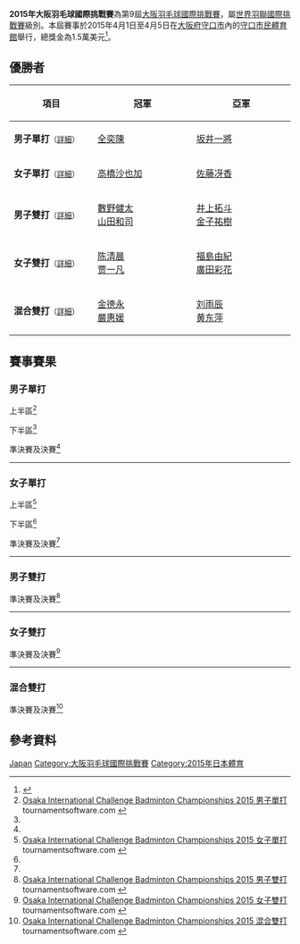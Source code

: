 {{noteTA|G1=Badminton}}
{{infobox badminton event
|name           = 2015年大阪羽毛球國際挑戰賽
|image          = 
|size           = 
|caption        =
|dates          = 2015年4月1日－4月5日
|number_edition = 第9屆
|level          = 4A
|prize_money    = 1.5萬美元
|location       = {{JPN}}[[大阪府|大阪府]][[守口市|守口市]]
|venue          = [[守口市民體育館|守口市民體育館]]
|previous       = 2014年大阪羽毛球國際挑戰賽 
|next           = 2017年大阪羽毛球國際挑戰賽
}}
'''2015年大阪羽毛球國際挑戰賽'''為第9屆[[大阪羽毛球國際挑戰賽|大阪羽毛球國際挑戰賽]]，屬[[世界羽聯國際挑戰賽|世界羽聯國際挑戰賽]]級別。本屆賽事於2015年4月1日至4月5日在[[大阪府|大阪府]][[守口市|守口市]]內的[[守口市民體育館|守口市民體育館]]舉行，總獎金為1.5萬美元<ref>{{cite web|title=YONEX OSAKA INTERNATIONAL CHALLENGE BADMINTON CHAMPIONSHIPS 2015|url=http://www.bwfbadminton.org/file.aspx?id=615924&dl=1|access-date=2015-04-03|archive-date=2015-09-23|archive-url=https://web.archive.org/web/20150923221409/http://www.bwfbadminton.org/file.aspx?id=615924&dl=1}}{{ja}}</ref>。

== 優勝者 ==
{| class=wikitable style="font-size:small"
!width="200"|項目
!width="250"|冠軍
!width="250"|亞軍
|-
|'''男子單打'''<small>（[[#男子單打|詳細]]）</small>
|{{flagicon|KOR}} [[全奕陳|全奕陳]]
|{{flagicon|JPN}} [[坂井一將|坂井一將]]
|-
|'''女子單打'''<small>（[[#女子單打|詳細]]）</small>
|{{flagicon|JPN}} [[高橋沙也加|高橋沙也加]]
|{{flagicon|JPN}} [[佐藤冴香|佐藤冴香]]
|-
|'''男子雙打'''<small>（[[#男子雙打|詳細]]）</small>
|{{flagicon|JPN}} [[數野健太|數野健太]]<br/>{{flagicon|JPN}} [[山田和司|山田和司]]
|{{flagicon|JPN}} [[井上拓斗|井上拓斗]]<br/>{{flagicon|JPN}} [[金子祐樹|金子祐樹]]
|-
|'''女子雙打'''<small>（[[#女子雙打|詳細]]）</small>
|{{flagicon|CHN}} [[陈清晨|陈清晨]]<br/>{{flagicon|CHN}} [[贾一凡|贾一凡]]
|{{flagicon|JPN}} [[福島由紀|福島由紀]]<br/>{{flagicon|JPN}} [[廣田彩花|廣田彩花]]
|-
|'''混合雙打'''<small>（[[#混合雙打|詳細]]）</small>
|{{flagicon|KOR}} [[金德永|金德永]]<br/>{{flagicon|KOR}} [[嚴惠媛|嚴惠媛]]
|{{flagicon|CHN}} [[刘雨辰_(羽毛球运动员)|刘雨辰]]<br/>{{flagicon|CHN}} [[黄东萍|黄东萍]]
|}

== 賽事賽果 ==
=== 男子單打 ===
;上半區<ref name="MS">[https://bwf.tournamentsoftware.com/sport/draw.aspx?id=2387D322-3491-4380-B02E-42BC87A4F743&draw=1 Osaka International Challenge Badminton Championships 2015 男子單打] tournamentsoftware.com {{en}}</ref>
{{16TeamBracket-Compact-Tennis3
| RD1-seed01=1
| RD1-team01='''{{flagicon|JPN}} [[武下利一|武下利一]]
| RD1-score01-1='''21
| RD1-score01-2='''21
| RD1-score01-3=
| RD1-seed02=
| RD1-team02={{flagicon|CAN}} [[Timothy_Chiu|Timothy Chiu]]
| RD1-score02-1=6
| RD1-score02-2=7
| RD1-score02-3=

| RD1-seed03=
| RD1-team03='''{{flagicon|MAS}} [[林志咏|林志咏]]
| RD1-score03-1='''21
| RD1-score03-2=18
| RD1-score03-3='''21
| RD1-seed04=Q1
| RD1-team04={{flagicon|JPN}} [[渡邊航貴|渡邊航貴]]
| RD1-score04-1=18
| RD1-score04-2='''21
| RD1-score04-3=18

| RD1-seed05=6
| RD1-team05='''{{flagicon|KOR}} [[全奕陳|全奕陳]]
| RD1-score05-1='''21
| RD1-score05-2='''21
| RD1-score05-3=
| RD1-seed06=
| RD1-team06={{flagicon|MAS}} [[詹俊為|詹俊為]]
| RD1-score06-1=16
| RD1-score06-2=18
| RD1-score06-3=

| RD1-seed07=Q6
| RD1-team07='''{{flagicon|CHN}} [[孙飞翔|孙飞翔]]
| RD1-score07-1='''21
| RD1-score07-2=18
| RD1-score07-3='''22
| RD1-seed08=
| RD1-team08={{flagicon|INA}} [[安东尼·金廷|安东尼·金廷]]
| RD1-score08-1=15
| RD1-score08-2='''21
| RD1-score08-3=20

| RD1-seed09=PFQ
| RD1-team09='''{{flagicon|JPN}} [[常山幹太|常山幹太]]
| RD1-score09-1=14
| RD1-score09-2='''23
| RD1-score09-3='''21
| RD1-seed10=
| RD1-team10={{nowrap|{{flagicon|INA}} [[里扬托·苏巴吉亚|里扬托·苏巴吉亚]]}}
| RD1-score10-1='''21
| RD1-score10-2=21
| RD1-score10-3=14

| RD1-seed11=Q2
| RD1-team11='''{{flagicon|CHN}} [[朱思远|朱思远]]
| RD1-score11-1='''21
| RD1-score11-2='''21
| RD1-score11-3=
| RD1-seed12=
| RD1-team12={{flagicon|JPN}} [[下農走|下農走]]
| RD1-score12-1=13
| RD1-score12-2=13
| RD1-score12-3=

| RD1-seed13=8
| RD1-team13='''{{flagicon|TPE}} [[林祐賢|林祐賢]]
| RD1-score13-1='''21
| RD1-score13-2='''21
| RD1-score13-3=
| RD1-seed14=
| RD1-team14={{flagicon|RUS}} [[谢尔盖·塞朗|谢尔盖·塞朗]]
| RD1-score14-1=18
| RD1-score14-2=7
| RD1-score14-3=

| RD1-seed15=
| RD1-team15={{flagicon|KOR}} [[許侊熙|許侊熙]]
| RD1-score15-1='''21
| RD1-score15-2=17
| RD1-score15-3=19
| RD1-seed16=Q4
| RD1-team16='''{{flagicon|CHN}} [[叶炳宏|叶炳宏]]
| RD1-score16-1=18
| RD1-score16-2='''21
| RD1-score16-3='''21

| RD2-seed01=1
| RD2-team01='''{{nowrap|{{flagicon|JPN}} [[武下利一|武下利一]]}}
| RD2-score01-1=17
| RD2-score01-2='''21
| RD2-score01-3='''21
| RD2-seed02=
| RD2-team02={{flagicon|MAS}} [[林志咏|林志咏]]
| RD2-score02-1='''21
| RD2-score02-2=13
| RD2-score02-3=5

| RD2-seed03=6
| RD2-team03='''{{flagicon|KOR}} [[全奕陳|全奕陳]]
| RD2-score03-1='''21
| RD2-score03-2='''21
| RD2-score03-3=
| RD2-seed04=Q6
| RD2-team04={{flagicon|CHN}} [[孙飞翔|孙飞翔]]
| RD2-score04-1=14
| RD2-score04-2=16
| RD2-score04-3=

| RD2-seed05=PFQ
| RD2-team05={{flagicon|JPN}} [[常山幹太|常山幹太]]
| RD2-score05-1=21
| RD2-score05-2=13
| RD2-score05-3=
| RD2-seed06=Q2
| RD2-team06='''{{flagicon|CHN}} [[朱思远|朱思远]]
| RD2-score06-1='''21
| RD2-score06-2='''21
| RD2-score06-3=

| RD2-seed07=8
| RD2-team07={{flagicon|TPE}} [[林祐賢|林祐賢]]
| RD2-score07-1=20
| RD2-score07-2=12
| RD2-score07-3=
| RD2-seed08=Q4
| RD2-team08='''{{flagicon|CHN}} [[叶炳宏|叶炳宏]]
| RD2-score08-1='''22
| RD2-score08-2='''21
| RD2-score08-3=

| RD3-seed01=1
| RD3-team01={{nowrap|{{flagicon|JPN}} [[武下利一|武下利一]]}}
| RD3-score01-1=16
| RD3-score01-2=14
| RD3-score01-3=
| RD3-seed02=6
| RD3-team02='''{{flagicon|KOR}} [[全奕陳|全奕陳]]
| RD3-score02-1='''21
| RD3-score02-2='''21
| RD3-score02-3=

| RD3-seed03=Q2
| RD3-team03={{flagicon|CHN}} [[朱思远|朱思远]]
| RD3-score03-1=10
| RD3-score03-2='''21
| RD3-score03-3=7
| RD3-seed04=Q4
| RD3-team04='''{{flagicon|CHN}} [[叶炳宏|叶炳宏]]
| RD3-score04-1='''21
| RD3-score04-2=17
| RD3-score04-3='''21

| RD4-seed01=6
| RD4-team01='''{{nowrap|{{flagicon|KOR}} [[全奕陳|全奕陳]]}}
| RD4-score01-1='''21
| RD4-score01-2='''21
| RD4-score01-3=
| RD4-seed02=Q4
| RD4-team02={{flagicon|CHN}} [[叶炳宏|叶炳宏]]
| RD4-score02-1=12
| RD4-score02-2=18
| RD4-score02-3=
}}
;下半區<ref name="MS"/>
{{16TeamBracket-Compact-Tennis3
| RD1-seed01=Q5
| RD1-team01={{flagicon|THA}} [[坎塔瓦特·利拉威布|坎塔瓦特·利拉威布]]
| RD1-score01-1='''21
| RD1-score01-2=20
| RD1-score01-3=14
| RD1-seed02=
| RD1-team02='''{{flagicon|KOR}} [[金東勳|金東勳]]
| RD1-score02-1=15
| RD1-score02-2='''22
| RD1-score02-3='''21

| RD1-seed03=
| RD1-team03='''{{flagicon|JPN}} [[西本拳太|西本拳太]]
| RD1-score03-1='''21
| RD1-score03-2='''21
| RD1-score03-3=
| RD1-seed04=5
| RD1-team04={{flagicon|MAS}} [[陈健铭|陈健铭]]
| RD1-score04-1=17
| RD1-score04-2=7
| RD1-score04-3=

| RD1-seed05=Q7
| RD1-team05='''{{flagicon|CHN}} [[林贵埔|林贵埔]]
| RD1-score05-1='''21
| RD1-score05-2='''21
| RD1-score05-3=
| RD1-seed06=
| RD1-team06={{flagicon|RUS}} [[丹尼斯·格拉切夫|丹尼斯·格拉切夫]]
| RD1-score06-1=15
| RD1-score06-2=13
| RD1-score06-3=

| RD1-seed07=
| RD1-team07='''{{flagicon|MAS}} [[蘇德智|蘇德智]]
| RD1-score07-1='''21
| RD1-score07-2='''22
| RD1-score07-3=
| RD1-seed08=4
| RD1-team08={{flagicon|HKG}} [[陳仁傑|陳仁傑]]
| RD1-score08-1=19
| RD1-score08-2=20
| RD1-score08-3=

| RD1-seed09=
| RD1-team09={{flagicon|TPE}} [[郭柏呈|郭柏呈]]
| RD1-score09-1='''21
| RD1-score09-2=19
| RD1-score09-3=16
| RD1-seed10=Q8
| RD1-team10='''{{flagicon|JPN}} [[和田周|和田周]]
| RD1-score10-1=12
| RD1-score10-2='''21
| RD1-score10-3='''21

| RD1-seed11=
| RD1-team11={{flagicon|MAS}} [[張育漢|張育漢]]
| RD1-score11-1=7
| RD1-score11-2=10
| RD1-score11-3=
| RD1-seed12=7
| RD1-team12='''{{flagicon|INA}} [[菲尔曼·阿卜杜勒·科利克|菲尔曼·阿卜杜勒·科利克]]
| RD1-score12-1='''21
| RD1-score12-2='''21
| RD1-score12-3=

| RD1-seed13=
| RD1-team13={{flagicon|MAS}} [[Ai_Wei_Jian|Ai Wei Jian]]
| RD1-score13-1=7
| RD1-score13-2=13
| RD1-score13-3=
| RD1-seed14=
| RD1-team14='''{{flagicon|KOR}} [[李洪濟|李洪濟]]
| RD1-score14-1='''21
| RD1-score14-2='''21
| RD1-score14-3=

| RD1-seed15=Q3
| RD1-team15={{nowrap|{{flagicon|INA}} [[穆罕默德·巴尤·庞吉斯图|穆罕默德·巴尤·庞吉斯图]]}}
| RD1-score15-1=14
| RD1-score15-2=18
| RD1-score15-3=
| RD1-seed16=2
| RD1-team16='''{{flagicon|JPN}} [[坂井一將|坂井一將]]
| RD1-score16-1='''21
| RD1-score16-2='''21
| RD1-score16-3=

| RD2-seed01=
| RD2-team01={{flagicon|KOR}} [[金東勳|金東勳]]
| RD2-score01-1=10
| RD2-score01-2=14
| RD2-score01-3=
| RD2-seed02=
| RD2-team02='''{{flagicon|JPN}} [[西本拳太|西本拳太]]
| RD2-score02-1='''21
| RD2-score02-2='''21
| RD2-score02-3=

| RD2-seed03=Q7
| RD2-team03='''{{flagicon|CHN}} [[林贵埔|林贵埔]]
| RD2-score03-1='''21
| RD2-score03-2='''21
| RD2-score03-3=
| RD2-seed04=
| RD2-team04={{flagicon|MAS}} [[蘇德智|蘇德智]]
| RD2-score04-1=13
| RD2-score04-2=17
| RD2-score04-3=

| RD2-seed05=Q8
| RD2-team05={{flagicon|JPN}} [[和田周|和田周]]
| RD2-score05-1=14
| RD2-score05-2=5
| RD2-score05-3=
| RD2-seed06=7
| RD2-team06='''{{nowrap|{{flagicon|INA}} [[菲尔曼·阿卜杜勒·科利克|菲尔曼·阿卜杜勒·科利克]]}}
| RD2-score06-1='''21
| RD2-score06-2='''21
| RD2-score06-3=

| RD2-seed07=
| RD2-team07={{flagicon|KOR}} [[李洪濟|李洪濟]]
| RD2-score07-1=14
| RD2-score07-2=11
| RD2-score07-3=
| RD2-seed08=2
| RD2-team08='''{{flagicon|JPN}} [[坂井一將|坂井一將]]
| RD2-score08-1='''21
| RD2-score08-2='''21
| RD2-score08-3=

| RD3-seed01=
| RD3-team01='''{{flagicon|JPN}} [[西本拳太|西本拳太]]
| RD3-score01-1='''21
| RD3-score01-2='''21
| RD3-score01-3=
| RD3-seed02=Q7
| RD3-team02={{flagicon|CHN}} [[林贵埔|林贵埔]]
| RD3-score02-1=15
| RD3-score02-2=15
| RD3-score02-3=

| RD3-seed03=7
| RD3-team03={{nowrap|{{flagicon|INA}} [[菲尔曼·阿卜杜勒·科利克|菲尔曼·阿卜杜勒·科利克]]}}
| RD3-score03-1=10
| RD3-score03-2=6
| RD3-score03-3=
| RD3-seed04=2
| RD3-team04='''{{flagicon|JPN}} [[坂井一將|坂井一將]]
| RD3-score04-1='''21
| RD3-score04-2='''21
| RD3-score04-3=

| RD4-seed01=
| RD4-team01={{flagicon|JPN}} [[西本拳太|西本拳太]]
| RD4-score01-1=21
| RD4-score01-2='''21
| RD4-score01-3=15
| RD4-seed02=2
| RD4-team02='''{{nowrap|{{flagicon|JPN}} [[坂井一將|坂井一將]]}}
| RD4-score02-1='''23
| RD4-score02-2=18
| RD4-score02-3='''21
}}
;準決賽及決賽<ref name="MS"/>
{{4TeamBracket-Tennis3-v2
| team-width=200
| RD1-seed1=6
| RD1-team1='''{{flagicon|KOR}} [[全奕陳|全奕陳]]
| RD1-score1-1='''21
| RD1-score1-2='''21
| RD1-score1-3=
| RD1-seed2=Q4
| RD1-team2={{flagicon|CHN}} [[叶炳宏|叶炳宏]]
| RD1-score2-1=12
| RD1-score2-2=18
| RD1-score2-3=

| RD1-seed3=
| RD1-team3={{flagicon|JPN}} [[西本拳太|西本拳太]]
| RD1-score3-1=21
| RD1-score3-2='''21
| RD1-score3-3=15
| RD1-seed4=2
| RD1-team4='''{{flagicon|JPN}} [[坂井一將|坂井一將]]
| RD1-score4-1='''23
| RD1-score4-2=18
| RD1-score4-3='''21

| RD2-seed1=6
| RD2-team1='''{{flagicon|KOR}} [[全奕陳|全奕陳]]
| RD2-score1-1=15
| RD2-score1-2='''21
| RD2-score1-3='''21
| RD2-seed2=2
| RD2-team2={{flagicon|JPN}} [[坂井一將|坂井一將]]
| RD2-score2-1='''21
| RD2-score2-2=17
| RD2-score2-3=14
}}
----

=== 女子單打 ===
;上半區<ref name="WS">[https://bwf.tournamentsoftware.com/sport/draw.aspx?id=2387D322-3491-4380-B02E-42BC87A4F743&draw=2 Osaka International Challenge Badminton Championships 2015 女子單打] tournamentsoftware.com {{en}}</ref>
{{16TeamBracket-Compact-Tennis3
| RD1-seed01=1
| RD1-team01='''{{flagicon|JPN}} [[高橋沙也加|高橋沙也加]]
| RD1-score01-1=20
| RD1-score01-2='''21
| RD1-score01-3='''21
| RD1-seed02=
| RD1-team02={{flagicon|KOR}} [[李張美|李張美]]
| RD1-score02-1='''22
| RD1-score02-2=18
| RD1-score02-3=18

| RD1-seed03=
| RD1-team03={{flagicon|JPN}} [[大家夏稀|大家夏稀]]
| RD1-score03-1='''21
| RD1-score03-2=10
| RD1-score03-3=20
| RD1-seed04=
| RD1-team04='''{{flagicon|JPN}} [[土井杏奈|土井杏奈]]
| RD1-score04-1=19
| RD1-score04-2='''21
| RD1-score04-3='''22

| RD1-seed05=6
| RD1-team05={{flagicon|MAS}} [[莎娜达莎·莎妮鲁|莎娜达莎·莎妮鲁]]
| RD1-score05-1=14
| RD1-score05-2=16
| RD1-score05-3=
| RD1-seed06=Q
| RD1-team06='''{{flagicon|JPN}} [[渡邊茜|渡邊茜]]
| RD1-score06-1='''21
| RD1-score06-2='''21
| RD1-score06-3=

| RD1-seed07=
| RD1-team07='''{{flagicon|JPN}} [[楠瀨由佳|楠瀨由佳]]
| RD1-score07-1='''21
| RD1-score07-2='''21
| RD1-score07-3=
| RD1-seed08=
| RD1-team08={{flagicon|TPE}} [[李佳馨|李佳馨]]
| RD1-score08-1=10
| RD1-score08-2=14
| RD1-score08-3=

| RD1-seed09=3
| RD1-team09='''{{flagicon|JPN}} [[今別府香里|今別府香里]]
| RD1-score09-1=15
| RD1-score09-2='''21
| RD1-score09-3='''21
| RD1-seed10=Q
| RD1-team10={{flagicon|JPN}} [[川上紗惠奈|川上紗惠奈]]
| RD1-score10-1='''21
| RD1-score10-2=13
| RD1-score10-3=12

| RD1-seed11=
| RD1-team11='''{{flagicon|TPE}} [[江美慧|江美慧]]
| RD1-score11-1='''21
| RD1-score11-2='''21
| RD1-score11-3=
| RD1-seed12=
| RD1-team12={{flagicon|INA}} [[格蕾戈丽亚·玛丽斯卡|格蕾戈丽亚·玛丽斯卡]]
| RD1-score12-1=14
| RD1-score12-2=16
| RD1-score12-3=

| RD1-seed13=7
| RD1-team13='''{{flagicon|JPN}} [[大堀彩|大堀彩]]
| RD1-score13-1='''21
| RD1-score13-2='''21
| RD1-score13-3=
| RD1-seed14=
| RD1-team14={{flagicon|MAS}} [[李梓瑜|李梓瑜]]
| RD1-score14-1=17
| RD1-score14-2=18
| RD1-score14-3=

| RD1-seed15=Q
| RD1-team15={{flagicon|JPN}} [[櫻本絢子|櫻本絢子]]
| RD1-score15-1='''21
| RD1-score15-2=13
| RD1-score15-3=18
| RD1-seed16=
| RD1-team16='''{{nowrap|{{flagicon|THA}} [[素尼达·革通|素尼达·革通]]}}
| RD1-score16-1=15
| RD1-score16-2='''21
| RD1-score16-3='''21

| RD2-seed01=1
| RD2-team01='''{{flagicon|JPN}} [[高橋沙也加|高橋沙也加]]
| RD2-score01-1='''21
| RD2-score01-2='''21
| RD2-score01-3=
| RD2-seed02=
| RD2-team02={{flagicon|JPN}} [[土井杏奈|土井杏奈]]
| RD2-score02-1=13
| RD2-score02-2=15
| RD2-score02-3=

| RD2-seed03=Q
| RD2-team03={{flagicon|JPN}} [[渡邊茜|渡邊茜]]
| RD2-score03-1=19
| RD2-score03-2=18
| RD2-score03-3=
| RD2-seed04=
| RD2-team04='''{{flagicon|JPN}} [[楠瀨由佳|楠瀨由佳]]
| RD2-score04-1='''21
| RD2-score04-2='''21
| RD2-score04-3=

| RD2-seed05=3
| RD2-team05='''{{flagicon|JPN}} [[今別府香里|今別府香里]]
| RD2-score05-1='''21
| RD2-score05-2='''22
| RD2-score05-3=
| RD2-seed06=
| RD2-team06={{flagicon|TPE}} [[江美慧|江美慧]]
| RD2-score06-1=13
| RD2-score06-2=20
| RD2-score06-3=

| RD2-seed07=7
| RD2-team07='''{{flagicon|JPN}} [[大堀彩|大堀彩]]
| RD2-score07-1='''21
| RD2-score07-2=17
| RD2-score07-3='''21
| RD2-seed08=
| RD2-team08={{nowrap|{{flagicon|THA}} [[素尼达·革通|素尼达·革通]]}}
| RD2-score08-1=17
| RD2-score08-2='''21
| RD2-score08-3=15

| RD3-seed01=1
| RD3-team01='''{{nowrap|{{flagicon|JPN}} [[高橋沙也加|高橋沙也加]]}}
| RD3-score01-1='''21
| RD3-score01-2='''21
| RD3-score01-3=
| RD3-seed02=
| RD3-team02={{flagicon|JPN}} [[楠瀨由佳|楠瀨由佳]]
| RD3-score02-1=17
| RD3-score02-2=11
| RD3-score02-3=

| RD3-seed03=3
| RD3-team03={{flagicon|JPN}} [[今別府香里|今別府香里]]
| RD3-score03-1='''22
| RD3-score03-2=17
| RD3-score03-3=11
| RD3-seed04=7
| RD3-team04='''{{flagicon|JPN}} [[大堀彩|大堀彩]]
| RD3-score04-1=20
| RD3-score04-2='''21
| RD3-score04-3='''21

| RD4-seed01=1
| RD4-team01='''{{nowrap|{{flagicon|JPN}} [[高橋沙也加|高橋沙也加]]}}
| RD4-score01-1='''21
| RD4-score01-2='''21
| RD4-score01-3=
| RD4-seed02=7
| RD4-team02={{flagicon|JPN}} [[大堀彩|大堀彩]]
| RD4-score02-1=16
| RD4-score02-2=16
| RD4-score02-3=
}}
;下半區<ref name="WS"/>
{{16TeamBracket-Compact-Tennis3
| RD1-seed01=
| RD1-team01={{flagicon|MAS}} [[何艷美|何艷美]]
| RD1-score01-1=11
| RD1-score01-2=18
| RD1-score01-3=
| RD1-seed02=
| RD1-team02='''{{flagicon|JPN}} [[峰步美|峰步美]]
| RD1-score02-1='''21
| RD1-score02-2='''21
| RD1-score02-3=

| RD1-seed03=Q
| RD1-team03='''{{flagicon|JPN}} [[海老原詩織|海老原詩織]]
| RD1-score03-1='''21
| RD1-score03-2='''21
| RD1-score03-3=
| RD1-seed04=5
| RD1-team04={{flagicon|TPE}} [[程琪雅|程琪雅]]
| RD1-score04-1=18
| RD1-score04-2=15
| RD1-score04-3=

| RD1-seed05=
| RD1-team05={{nowrap|{{flagicon|INA}} [[迪娜·迪亚·阿尤丝丁|迪娜·迪亚·阿尤丝丁]]}}
| RD1-score05-1=13
| RD1-score05-2=18
| RD1-score05-3=
| RD1-seed06=Q
| RD1-team06='''{{flagicon|JPN}} [[松本麻佑|松本麻佑]]
| RD1-score06-1='''21
| RD1-score06-2='''21
| RD1-score06-3=

| RD1-seed07=
| RD1-team07={{flagicon|TPE}} [[余芊慧|余芊慧]]
| RD1-score07-1=20
| RD1-score07-2='''21
| RD1-score07-3=9
| RD1-seed08=4
| RD1-team08='''{{flagicon|JPN}} [[伊東可奈|伊東可奈]]
| RD1-score08-1='''22
| RD1-score08-2=19
| RD1-score08-3='''21

| RD1-seed09=
| RD1-team09={{flagicon|INA}} [[菲特里亚尼|菲特里亚尼]]
| RD1-score09-1=18
| RD1-score09-2=20
| RD1-score09-3=
| RD1-seed10=Q
| RD1-team10='''{{flagicon|KOR}} [[金羅英_(1995年生羽毛球運動員)|金羅英]]
| RD1-score10-1='''21
| RD1-score10-2='''22
| RD1-score10-3=

| RD1-seed11=PFQ
| RD1-team11='''{{flagicon|CHN}} [[陈雨菲|陈雨菲]]
| RD1-score11-1='''21
| RD1-score11-2=20
| RD1-score11-3='''21
| RD1-seed12=8
| RD1-team12={{flagicon|JPN}} [[打田志津|打田志津]]
| RD1-score12-1=12
| RD1-score12-2='''22
| RD1-score12-3=17

| RD1-seed13=
| RD1-team13={{flagicon|MAS}} [[葉睿晨|葉睿晨]]
| RD1-score13-1=10
| RD1-score13-2=17
| RD1-score13-3=
| RD1-seed14=
| RD1-team14='''{{flagicon|TPE}} [[宋碩芸|宋碩芸]]
| RD1-score14-1='''21
| RD1-score14-2='''21
| RD1-score14-3=

| RD1-seed15=
| RD1-team15={{flagicon|JPN}} [[永田麗|永田麗]]
| RD1-score15-1=16
| RD1-score15-2=13
| RD1-score15-3=
| RD1-seed16=2
| RD1-team16='''{{flagicon|JPN}} [[佐藤冴香|佐藤冴香]]
| RD1-score16-1='''21
| RD1-score16-2='''21
| RD1-score16-3=

| RD2-seed01=
| RD2-team01='''{{flagicon|JPN}} [[峰步美|峰步美]]
| RD2-score01-1='''21
| RD2-score01-2='''21
| RD2-score01-3=
| RD2-seed02=Q
| RD2-team02={{flagicon|JPN}} [[海老原詩織|海老原詩織]]
| RD2-score02-1=5
| RD2-score02-2=6
| RD2-score02-3=

| RD2-seed03=Q
| RD2-team03={{flagicon|JPN}} [[松本麻佑|松本麻佑]]
| RD2-score03-1='''21
| RD2-score03-2=15
| RD2-score03-3=17
| RD2-seed04=4
| RD2-team04='''{{flagicon|JPN}} [[伊東可奈|伊東可奈]]
| RD2-score04-1=14
| RD2-score04-2='''21
| RD2-score04-3='''21

| RD2-seed05=Q
| RD2-team05={{flagicon|KOR}} [[金羅英_(1995年生羽毛球運動員)|金羅英]]
| RD2-score05-1=19
| RD2-score05-2=11
| RD2-score05-3=
| RD2-seed06=PFQ
| RD2-team06='''{{flagicon|CHN}} [[陈雨菲|陈雨菲]]
| RD2-score06-1='''21
| RD2-score06-2='''21
| RD2-score06-3=

| RD2-seed07=
| RD2-team07={{flagicon|TPE}} [[宋碩芸|宋碩芸]]
| RD2-score07-1=8
| RD2-score07-2=13
| RD2-score07-3=
| RD2-seed08=2
| RD2-team08='''{{flagicon|JPN}} [[佐藤冴香|佐藤冴香]]
| RD2-score08-1='''21
| RD2-score08-2='''21
| RD2-score08-3=

| RD3-seed01=
| RD3-team01='''{{flagicon|JPN}} [[峰步美|峰步美]]
| RD3-score01-1='''21
| RD3-score01-2='''21
| RD3-score01-3=
| RD3-seed02=4
| RD3-team02={{flagicon|JPN}} [[伊東可奈|伊東可奈]]
| RD3-score02-1=17
| RD3-score02-2=17
| RD3-score02-3=

| RD3-seed03=PFQ
| RD3-team03={{flagicon|CHN}} [[陈雨菲|陈雨菲]]
| RD3-score03-1=14
| RD3-score03-2=11
| RD3-score03-3=
| RD3-seed04=2
| RD3-team04='''{{nowrap|{{flagicon|JPN}} [[佐藤冴香|佐藤冴香]]}}
| RD3-score04-1='''21
| RD3-score04-2='''21
| RD3-score04-3=

| RD4-seed01=
| RD4-team01={{flagicon|JPN}} [[峰步美|峰步美]]
| RD4-score01-1=13
| RD4-score01-2=16
| RD4-score01-3=
| RD4-seed02=2
| RD4-team02='''{{nowrap|{{flagicon|JPN}} [[佐藤冴香|佐藤冴香]]}}
| RD4-score02-1='''21
| RD4-score02-2='''21
| RD4-score02-3=
}}
;準決賽及決賽<ref name="WS"/>
{{4TeamBracket-Tennis3-v2
| team-width=200
| RD1-seed1=1
| RD1-team1='''{{flagicon|JPN}} [[高橋沙也加|高橋沙也加]]
| RD1-score1-1='''21
| RD1-score1-2='''21
| RD1-score1-3=
| RD1-seed2=7
| RD1-team2={{flagicon|JPN}} [[大堀彩|大堀彩]]
| RD1-score2-1=16
| RD1-score2-2=16
| RD1-score2-3=

| RD1-seed3=
| RD1-team3={{flagicon|JPN}} [[峰步美|峰步美]]
| RD1-score3-1=13
| RD1-score3-2=16
| RD1-score3-3=
| RD1-seed4=2
| RD1-team4='''{{flagicon|JPN}} [[佐藤冴香|佐藤冴香]]
| RD1-score4-1='''21
| RD1-score4-2='''21
| RD1-score4-3=

| RD2-seed1=1
| RD2-team1='''{{flagicon|JPN}} [[高橋沙也加|高橋沙也加]]
| RD2-score1-1='''21
| RD2-score1-2=15
| RD2-score1-3='''29
| RD2-seed2=2
| RD2-team2={{flagicon|JPN}} [[佐藤冴香|佐藤冴香]]
| RD2-score2-1=11
| RD2-score2-2='''2
| RD2-score2-3=27
}}
----

=== 男子雙打 ===
;準決賽及決賽<ref name="MD">[https://bwf.tournamentsoftware.com/sport/draw.aspx?id=2387D322-3491-4380-B02E-42BC87A4F743&draw=3 Osaka International Challenge Badminton Championships 2015 男子雙打] tournamentsoftware.com {{en}}</ref>
{{4TeamBracket-Tennis3-v2
| team-width=200
| RD1-seed1=
| RD1-team1={{flagicon|JPN}} [[保木卓朗|保木卓朗]]<br/> {{flagicon|JPN}} [[小林優吾|小林優吾]]
| RD1-score1-1=10
| RD1-score1-2=11
| RD1-score1-3=
| RD1-seed2=3
| RD1-team2='''{{flagicon|JPN}} [[井上拓斗|井上拓斗]]<br/> {{flagicon|JPN}} [[金子祐樹|金子祐樹]]
| RD1-score2-1='''21
| RD1-score2-2='''21
| RD1-score2-3=

| RD1-seed3=Q5
| RD1-team3={{flagicon|JPN}} [[古賀輝|古賀輝]]<br/> {{flagicon|JPN}} [[齋藤太一|齋藤太一]]
| RD1-score3-1=13
| RD1-score3-2='''21
| RD1-score3-3=16
| RD1-seed4=2
| RD1-team4='''{{flagicon|JPN}} [[數野健太|數野健太]]<br/> {{flagicon|JPN}} [[山田和司|山田和司]]
| RD1-score4-1='''21
| RD1-score4-2=15
| RD1-score4-3='''21

| RD2-seed1=3
| RD2-team1={{flagicon|JPN}} [[井上拓斗|井上拓斗]]<br/> {{flagicon|JPN}} [[金子祐樹|金子祐樹]]
| RD2-score1-1=9
| RD2-score1-2=19
| RD2-score1-3=
| RD2-seed2=2
| RD2-team2='''{{flagicon|JPN}} [[數野健太|數野健太]]<br/> {{flagicon|JPN}} [[山田和司|山田和司]]
| RD2-score2-1='''21
| RD2-score2-2='''21
| RD2-score2-3=
}}
----

=== 女子雙打 ===
;準決賽及決賽<ref name="WD">[https://bwf.tournamentsoftware.com/sport/draw.aspx?id=2387D322-3491-4380-B02E-42BC87A4F743&draw=4 Osaka International Challenge Badminton Championships 2015 女子雙打] tournamentsoftware.com {{en}}</ref>
{{4TeamBracket-Tennis3-v2
| team-width=200
| RD1-seed1=
| RD1-team1='''{{flagicon|CHN}} [[陈清晨|陈清晨]]<br/> {{flagicon|CHN}} [[贾一凡|贾一凡]]
| RD1-score1-1='''21
| RD1-score1-2='''21
| RD1-score1-3=
| RD1-seed2=
| RD1-team2={{flagicon|KOR}} [[金慧麟|金慧麟]]<br/> {{flagicon|KOR}} [[孔熙容|孔熙容]]
| RD1-score2-1=9
| RD1-score2-2=13
| RD1-score2-3=

| RD1-seed3=3
| RD1-team3='''{{flagicon|JPN}} [[福島由紀|福島由紀]]<br/> {{flagicon|JPN}} [[廣田彩花|廣田彩花]]
| RD1-score3-1=
| RD1-score3-2=
| RD1-score3-3=
| RD1-seed4=2
| RD1-team4={{flagicon|JPN}} [[栗原文音|栗原文音]]<br/> {{flagicon|JPN}} [[篠谷菜留|篠谷菜留]] (棄權)
| RD1-score4-1=
| RD1-score4-2=
| RD1-score4-3=

| RD2-seed1=
| RD2-team1='''{{flagicon|CHN}} [[陈清晨|陈清晨]]<br/> {{flagicon|CHN}} [[贾一凡|贾一凡]]
| RD2-score1-1='''21
| RD2-score1-2='''21
| RD2-score1-3=
| RD2-seed2=3
| RD2-team2={{flagicon|JPN}} [[福島由紀|福島由紀]]<br/> {{flagicon|JPN}} [[廣田彩花|廣田彩花]]
| RD2-score2-1=17
| RD2-score2-2=15
| RD2-score2-3=
}}
----

=== 混合雙打 ===
;準決賽及決賽<ref name="XD">[https://bwf.tournamentsoftware.com/sport/draw.aspx?id=2387D322-3491-4380-B02E-42BC87A4F743&draw=5 Osaka International Challenge Badminton Championships 2015 混合雙打] tournamentsoftware.com {{en}}</ref>
{{4TeamBracket-Tennis3-v2
| team-width=200
| RD1-seed1=
| RD1-team1={{flagicon|JPN}} [[垰畑亮太|垰畑亮太]]<br/> {{flagicon|JPN}} [[栗原文音|栗原文音]]
| RD1-score1-1=12
| RD1-score1-2=15
| RD1-score1-3=
| RD1-seed2=5
| RD1-team2='''{{flagicon|KOR}} [[金德永|金德永]]<br/> {{flagicon|KOR}} [[嚴惠媛|嚴惠媛]]
| RD1-score2-1='''21
| RD1-score2-2='''21
| RD1-score2-3=

| RD1-seed3=7
| RD1-team3={{flagicon|INA}} [[阿尔弗兰·埃科·普拉塞特亚|阿尔弗兰·埃科·普拉塞特亚]]<br/> {{flagicon|INA}} [[谢拉·德维·奥莉亚|谢拉·德维·奥莉亚]]
| RD1-score3-1=12
| RD1-score3-2=17
| RD1-score3-3=
| RD1-seed4=6
| RD1-team4='''{{flagicon|CHN}} [[刘雨辰_(羽毛球运动员)|刘雨辰]]<br/> {{flagicon|CHN}} [[黄东萍|黄东萍]]
| RD1-score4-1='''21
| RD1-score4-2='''21
| RD1-score4-3=

| RD2-seed1=5
| RD2-team1='''{{flagicon|KOR}} [[金德永|金德永]]<br/> {{flagicon|KOR}} [[嚴惠媛|嚴惠媛]]
| RD2-score1-1='''21
| RD2-score1-2=16
| RD2-score1-3='''21
| RD2-seed2=6
| RD2-team2={{flagicon|CHN}} [[刘雨辰_(羽毛球运动员)|刘雨辰]]<br/> {{flagicon|CHN}} [[黄东萍|黄东萍]]
| RD2-score2-1=17
| RD2-score2-2='''21
| RD2-score2-3=17
}}

== 參考資料 ==
{{Reflist}}

[[Category:2015年世界羽聯國際挑戰賽|Japan]]
[[Category:大阪羽毛球國際挑戰賽|Category:大阪羽毛球國際挑戰賽]]
[[Category:2015年日本體育|Category:2015年日本體育]]